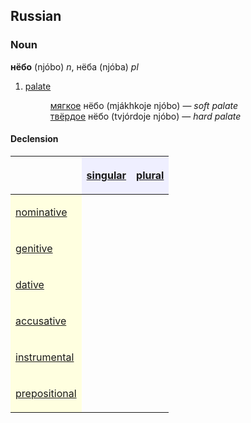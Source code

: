 ==Russian==
===Noun===
'''нёбо''' (njóbo) ''n'', нёба (njóba) ''pl''

# [[palate]]
#:[[мягкий|мягкое]] нёбо (mjákhkoje njóbo) — ''soft palate''
#:[[твердый|твёрдое]] нёбо (tvjórdoje njóbo) — ''hard palate''

====Declension====
{| border="1" cellpadding="4" cellspacing="0"
!
! style="background-color: #EFEFFF" align="center"|[[singular]]
! style="background-color: #EFEFFF" align="center"|[[plural]]
|-
! style="background-color: #FFFFE0" align="left"|[[nominative case|nominative]]
| align="center"|{{Unicode|нёбо}}
| align="center"|{{Unicode|нёба}}
|-
! style="background-color: #FFFFE0" align="left"|[[genitive case|genitive]]
| align="center"|{{Unicode|нёба}}
| align="center"|{{Unicode|нёб}}
|-
! style="background-color: #FFFFE0" align="left"|[[dative case|dative]]
| align="center"|{{Unicode|нёбу}}
| align="center"|{{Unicode|нёбам}}
|-
! style="background-color: #FFFFE0" align="left"|[[accusative case|accusative]]
| align="center"|{{Unicode|нёбо}}
| align="center"|{{Unicode|нёба}}
|-
! style="background-color: #FFFFE0" align="left"|[[instrumental case|instrumental]]
| align="center"|{{Unicode|нёбом}}
| align="center"|{{Unicode|нёбами}}
|-
! style="background-color: #FFFFE0" align="left"|[[prepositional case|prepositional]]
| align="center"|{{Unicode|о нёбе}}
| align="center"|{{Unicode|о нёбах}}
|}